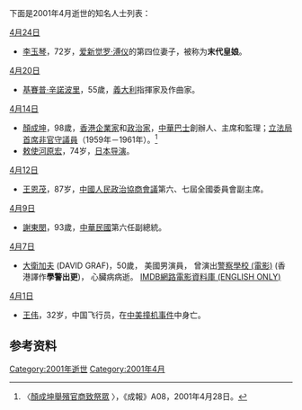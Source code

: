 <noinclude>{{MonthTOC|2001年|逝世人物列表}}

下面是2001年4月逝世的知名人士列表：
</noinclude>

;[[4月24日|4月24日]]
*[[李玉琴|李玉琴]]，72岁，[[爱新觉罗·溥仪|爱新觉罗·溥仪]]的第四位妻子，被称为'''末代皇娘'''。

;[[4月20日|4月20日]]
*[[基賽普·辛諾波里|基賽普·辛諾波里]]，55歲，[[義大利|義大利]]指揮家及作曲家。

;[[4月14日|4月14日]]
*[[顏成坤|顏成坤]]，98歲，[[香港|香港]][[企業家|企業家]]和[[政治家|政治家]]，[[中華汽車有限公司|中華巴士]]創辦人、主席和監理；[[香港立法局|立法局]][[首席非官守議員|首席非官守議員]]（1959年－1961年）。<ref>〈[http://www.chinamotorbus.com/bus/message/content.php?id=255&groupid=3 顏成坤舉殯官商致祭眾] {{Wayback|url=http://www.chinamotorbus.com/bus/message/content.php?id=255&groupid=3 |date=20160601225802 }}〉，《成報》A08，2001年4月28日。</ref>
*[[敕使河原宏|敕使河原宏]]，74岁，[[日本|日本]][[导演|导演]]。

;[[4月12日|4月12日]]
*[[王恩茂|王恩茂]]，87岁，[[中國人民政治協商會議|中國人民政治協商會議]]第六、七屆全國委員會副主席。

;[[4月9日|4月9日]]
*[[謝東閔_(台灣)|謝東閔]]，93歲，[[中華民國|中華民國]]第六任副總統。

;[[4月7日|4月7日]]
*[[大衛加夫|大衛加夫]] (DAVID GRAF)，50歲， 美國男演員， 曾演出[[警察學校_(電影)|警察學校 (電影)]] (香港譯作'''學警出更''')， 心臟病病逝。 [http://www.imdb.com/name/nm0333701/bio IMDB網路電影資料庫 (ENGLISH ONLY)]{{Wayback|url=http://www.imdb.com/name/nm0333701/bio |date=20131128181923 }}

;[[4月1日|4月1日]]
*[[王偉_(1968年4月)|王伟]]，32岁，中国飞行员，在[[中美撞机事件|中美撞机事件]]中身亡。

== 参考资料 ==
{{reflist}}

{{各年各月份逝世人物}}

[[Category:2001年逝世|Category:2001年逝世]]
[[Category:2001年4月|Category:2001年4月]]